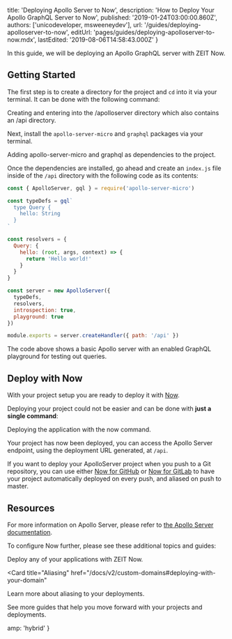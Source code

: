 
  title: 'Deploying Apollo Server to Now',
  description: 'How to Deploy Your Apollo GraphQL Server to Now',
  published: '2019-01-24T03:00:00.860Z',
  authors: ['unicodeveloper, msweeneydev'],
  url: '/guides/deploying-apolloserver-to-now',
  editUrl: 'pages/guides/deploying-apolloserver-to-now.mdx',
  lastEdited: '2019-08-06T14:58:43.000Z'
}

In this guide, we will be deploying an Apollo GraphQL server with ZEIT Now.

## Getting Started

The first step is to create a directory for the project and `cd` into it via your terminal. It can be done with the following command:

<Snippet dark text="mkdir -p apolloserver/api && cd apolloserver" />
<Caption>
  Creating and entering into the <InlineCode>/apolloserver</InlineCode> directory which also contains an <InlineCode>/api</InlineCode> directory.
</Caption>

Next, install the `apollo-server-micro` and `graphql` packages via your terminal.

<Snippet dark text="yarn add apollo-server-micro graphql" />
<Caption>
  Adding <InlineCode>apollo-server-micro</InlineCode> and <InlineCode>graphql</InlineCode> as dependencies to the project.
</Caption>

Once the dependencies are installed, go ahead and create an `index.js` file inside of the `/api` directory with the following code as its contents:

```js
const { ApolloServer, gql } = require('apollo-server-micro')

const typeDefs = gql`
  type Query {
    hello: String
  }
`

const resolvers = {
  Query: {
    hello: (root, args, context) => {
      return 'Hello world!'
    }
  }
}

const server = new ApolloServer({
  typeDefs,
  resolvers,
  introspection: true,
  playground: true
})

module.exports = server.createHandler({ path: '/api' })
```

<Caption>
  The code above shows a basic Apollo server with an enabled GraphQL playground
  for testing out queries.
</Caption>

## Deploy with Now

With your project setup you are ready to deploy it with [Now](/now).

Deploying your project could not be easier and can be done with **just a single command**:

<Snippet dark text="now" />

<Caption>
  Deploying the application with the <InlineCode>now</InlineCode> command.
</Caption>

Your project has now been deployed, you can access the Apollo Server endpoint, using the deployment URL generated, at `/api`.

If you want to deploy your ApolloServer project when you push to a Git repository, you can use either [Now for GitHub](/docs/v2/integrations/now-for-github/) or [Now for GitLab](/docs/v2/integrations/now-for-gitlab/) to have your project automatically deployed on every push, and aliased on push to master.

## Resources

For more information on Apollo Server, please refer to [the Apollo Server documentation](https://www.apollographql.com/docs/apollo-server/).

To configure Now further, please see these additional topics and guides:

<Card title="Deploying Basics" href="/docs/v2/deployments/basics">
  Deploy any of your applications with ZEIT Now.
</Card>

<Card
  title="Aliasing"
  href="/docs/v2/custom-domains#deploying-with-your-domain"
>
  Learn more about aliasing to your deployments.
</Card>

<Card title="More Guides" href="/guides">
  See more guides that help you move forward with your projects and deployments.
</Card>


  amp: 'hybrid'
}
